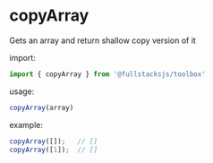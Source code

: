 # copyArray

Gets an array and return shallow copy version of it

import:
```javascript copy
import { copyArray } from '@fullstacksjs/toolbox'
```

usage:
```javascript copy
copyArray(array)
```

example:
```javascript copy
copyArray([]);   // []
copyArray([1]);  // []
```
